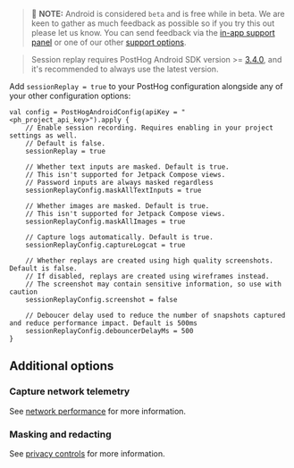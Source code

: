 > 🚧 **NOTE:** Android is considered `beta` and is free while in beta. We are keen to gather as much feedback as possible so if you try this out please let us know. You can send feedback via the [in-app support panel](https://us.posthog.com#panel=support%3Afeedback%3Asession_replay%3Alow) or one of our other [support options](/docs/support-options).



<AndroidInstall />

> Session replay requires PostHog Android SDK version >= [3.4.0](https://github.com/PostHog/posthog-android/releases), and it's recommended to always use the latest version.

Add `sessionReplay = true` to your PostHog configuration alongside any of your other configuration options:

```android_kotlin
val config = PostHogAndroidConfig(apiKey = "<ph_project_api_key>").apply {
    // Enable session recording. Requires enabling in your project settings as well.
    // Default is false.
    sessionReplay = true

    // Whether text inputs are masked. Default is true.
    // This isn't supported for Jetpack Compose views.
    // Password inputs are always masked regardless
    sessionReplayConfig.maskAllTextInputs = true

    // Whether images are masked. Default is true.
    // This isn't supported for Jetpack Compose views.
    sessionReplayConfig.maskAllImages = true

    // Capture logs automatically. Default is true.
    sessionReplayConfig.captureLogcat = true

    // Whether replays are created using high quality screenshots. Default is false.
    // If disabled, replays are created using wireframes instead.
    // The screenshot may contain sensitive information, so use with caution
    sessionReplayConfig.screenshot = false

    // Deboucer delay used to reduce the number of snapshots captured and reduce performance impact. Default is 500ms
    sessionReplayConfig.debouncerDelayMs = 500
}
```

## Additional options

### Capture network telemetry

See [network performance](/docs/session-replay/network-recording?tab=Android) for more information.

### Masking and redacting

See [privacy controls](/docs/session-replay/privacy?tab=Android) for more information.


